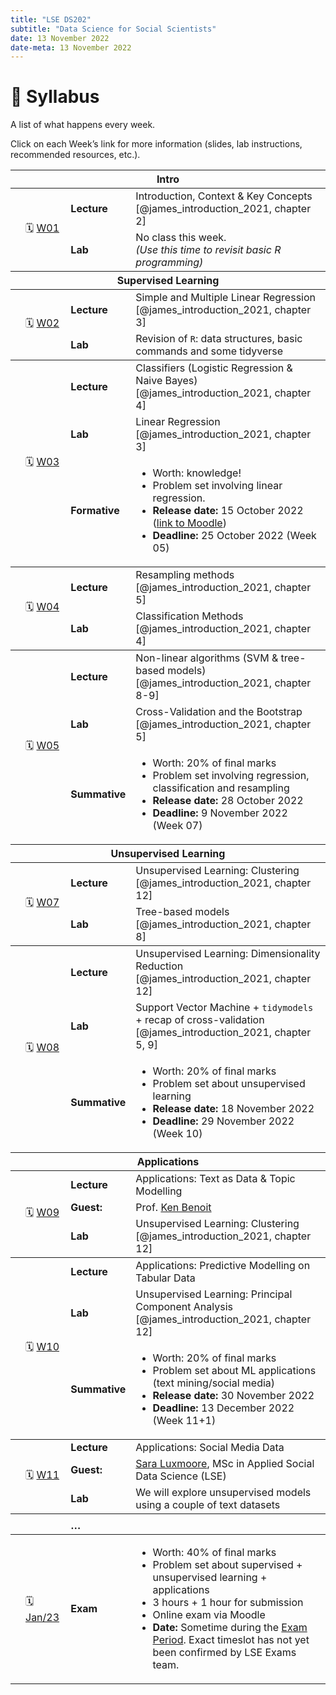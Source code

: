 ---
title: "LSE DS202"
subtitle: "Data Science for Social Scientists"
date: 13 November 2022
date-meta: 13 November 2022
---

# 📓 Syllabus

A list of what happens every week.

Click on each Week's link for more information (slides, lab instructions, recommended resources, etc.).

<table class="syllabus">
    <thead>
        
    </thead>
    
    <tr class="odd">
        <th colspan=4>Intro</th>
    </tr>

    <!-- WEEK 01 -->
    <tbody>
        <tr class="even">
            <td rowspan=2></td>
            <td rowspan=2>🗓️ <a href="/weeks/week01.qmd">W01</a></td>
            <td style="font-weight:bold;">Lecture</td>
            <td>Introduction, Context & Key Concepts <br/> [@james_introduction_2021, chapter 2]</td>
        </tr>
        <tr class="even">
            <td style="font-weight:bold;">Lab</td>
            <td>No class this week. <br/>_(Use this time to revisit basic R programming)_</td>
        </tr>
    </tbody>

    <tr class="odd">
        <th colspan=4>Supervised Learning</th>
    </tr>

    <!-- WEEK 02 -->
    <tbody>
        <tr class="even">
           <td rowspan=2></td>
           <td rowspan=2>🗓️ <a href="/weeks/week02.qmd">W02</a></td>
           <td style="font-weight:bold;">Lecture</td>
           <td>Simple and Multiple Linear Regression <br/> [@james_introduction_2021, chapter 3]</td>
       </tr>
       <tr class="even">
           <td style="font-weight:bold;">Lab</td>
           <td>Revision of `R`: data structures, basic commands and some tidyverse</td>
       </tr>
   </tbody>

    <!-- WEEK 03 -->
    <tbody>
    <tr class="even">
        <td rowspan=3></td>
        <td rowspan=3>🗓️ <a href="/weeks/week03.qmd">W03</a></td>
        <td style="font-weight:bold;">Lecture</td>
        <td>Classifiers (Logistic Regression & Naive Bayes) <br/> [@james_introduction_2021, chapter 4]</td>
    </tr>
    <tr class="even">
        <td style="font-weight:bold;">Lab</td>
        <td>Linear Regression [@james_introduction_2021, chapter 3]</td>
    </tr>
    <tr class="even">
        <td style="font-weight:bold;">Formative</td>
        <td>
            <ul>
                <li>Worth: knowledge!</li>
                <li>Problem set involving linear regression.</li>
                <li>**Release date:** 15 October 2022</li> ([link to Moodle](https://moodle.lse.ac.uk/mod/coursework/view.php?id=1127006))
                <li>**Deadline:** 25 October 2022 (Week 05)</li>
            </ul>
        </td>
    </tr>
   </tbody>

    <!-- WEEK 04 -->
    <tbody>
        <tr class="even">
            <td rowspan=2></td>
            <td rowspan=2>🗓️ <a href="/weeks/week04.qmd">W04</a></td>
            <td style="font-weight:bold;">Lecture</td>
            <td>Resampling methods <br/> [@james_introduction_2021, chapter 5]</td>
        </tr>
        <tr class="even">
            <td style="font-weight:bold;">Lab</td>
            <td>Classification Methods [@james_introduction_2021, chapter 4]</td>
        </tr>
       </tbody>

    <!-- WEEK 05 -->
    <tbody>
        <tr class="even">
            <td rowspan=3></td>
            <td rowspan=3>🗓️ <a href="/weeks/week05.qmd">W05</a></td>
            <td style="font-weight:bold;">Lecture</td>
            <td>Non-linear algorithms (SVM & tree-based models) <br/> [@james_introduction_2021, chapter 8-9]</td>
        </tr>
        <tr class="even">
            <td style="font-weight:bold;">Lab</td>
            <td>Cross-Validation and the Bootstrap [@james_introduction_2021, chapter 5]</td>
        </tr>
        <tr class="even">
            <td style="font-weight:bold;">Summative</td>
            <td>
                <ul>
                    <li>Worth: 20% of final marks</li>
                    <li>Problem set involving regression, classification and resampling</li>
                    <li>**Release date:** 28 October 2022</li>
                    <li>**Deadline:** 9 November 2022 (Week 07)</li>
                </ul>
            </td>
        </tr>
    </tbody>

    <tr class="odd">
        <th colspan=4>Unsupervised Learning</th>
    </tr>

    <!-- WEEK 07 -->
    <tbody>
        <tr class="even">
            <td rowspan=2></td>
            <td rowspan=2>🗓️ <a href="/weeks/week07.qmd">W07</a></td>
            <td style="font-weight:bold;">Lecture</td>
            <td>Unsupervised Learning: Clustering <br/> [@james_introduction_2021, chapter 12]</td>
        </tr>
        <tr class="even">
            <td style="font-weight:bold;">Lab</td>
            <td>Tree-based models [@james_introduction_2021, chapter 8]</td>
        </tr>
    </tbody>

    <!-- WEEK 08 -->
    <tbody>
        <tr class="even">
            <td rowspan=3></td>
            <td rowspan=3>🗓️ <a href="/weeks/week08.qmd">W08</a></td>
            <td style="font-weight:bold;">Lecture</td>
            <td>Unsupervised Learning: Dimensionality Reduction <br/> [@james_introduction_2021, chapter 12]</td>
        </tr>
        <tr class="even">
            <td style="font-weight:bold;">Lab</td>
            <td>Support Vector Machine + `tidymodels` + recap of cross-validation [@james_introduction_2021, chapter 5, 9]</td>
        </tr>
        <tr class="even">
            <td style="font-weight:bold;">Summative</td>
            <td>
                <ul>
                    <li>Worth: 20% of final marks</li>
                    <li>Problem set about unsupervised learning</li>
                    <li>**Release date:** 18 November 2022</li>
                    <li>**Deadline:** 29 November 2022 (Week 10)</li>
                </ul>
            </td>
        </tr>
    </tbody>

    <tr class="odd">
        <th colspan=4>Applications</th>
    </tr>

    <!-- WEEK 09 -->
    <tbody>
        <tr class="even">
            <td rowspan=3></td>
            <td rowspan=3>🗓️ <a href="">W09</a></td>
            <td style="font-weight:bold;">Lecture</td>
            <td>Applications: Text as Data & Topic Modelling </td>
        </tr>
        <tr class="even">
            <td style="font-weight:bold">Guest:</td>
            <td>Prof. [Ken Benoit](https://kenbenoit.net/)</td>
        </tr>
        <tr class="even">
            <td style="font-weight:bold;">Lab</td>
            <td> Unsupervised Learning: Clustering [@james_introduction_2021, chapter 12]</td>
        </tr>
    </tbody>

    <!-- WEEK 10 -->
    <tbody>
        <tr class="even">
            <td rowspan=3></td>
            <td rowspan=3>🗓️ <a href="">W10</a></td>
            <td style="font-weight:bold;">Lecture</td>
            <td>Applications: Predictive Modelling on Tabular Data</td>
        </tr>
        <tr class="even">
            <td style="font-weight:bold;">Lab</td>
            <td>Unsupervised Learning: Principal Component Analysis [@james_introduction_2021, chapter 12]</td>
        </tr>
        <tr class="even">
            <td style="font-weight:bold;">Summative</td>
            <td>
                <ul>
                    <li>Worth: 20% of final marks</li>
                    <li>Problem set about ML applications (text mining/social media)</li>
                    <li>**Release date:** 30 November 2022</li>
                    <li>**Deadline:** 13 December 2022 (Week 11+1)</li>
                </ul>
            </td>
        </tr>
    </tbody>

    <!-- WEEK 11 -->
    <tbody>
        <tr class="even">
            <td rowspan=3></td>
            <td rowspan=3>🗓️ <a href="">W11</a></td>
            <td style="font-weight:bold;">Lecture</td>
            <td>Applications: Social Media Data</td>
        </tr>
        <tr class="even">
            <td style="font-weight:bold">Guest:</td>
            <td>[Sara Luxmoore](https://www.linkedin.com/in/sara-luxmoore/), MSc in Applied Social Data Science (LSE)</td>
        </tr>
        <tr class="even">
            <td style="font-weight:bold;">Lab</td>
            <td>We will explore unsupervised models using a couple of text datasets</td>
        </tr>
    </tbody>

    <tbody>
        <tr class="even">
            <td rowspan=2></td>
            <td rowspan=2>&nbsp;&nbsp;&nbsp;&nbsp;&nbsp;&nbsp;&nbsp;&nbsp;&nbsp;&nbsp;</td>
            <td style="font-weight:bold;"></td>
            <td></td>
        </tr>
        <tr class="even">
            <td style="font-weight:bold;">...</td>
            <td></td>
        </tr>
    </tbody>

    <tbody>
        <tr class="even">
            <td rowspan=2></td>
            <td rowspan=2>🗓️ <a href="">Jan/23</a></td>
            <td style="font-weight:bold;">Exam</td>
            <td>
                <ul>
                    <li>Worth: 40% of final marks</li>
                    <li>Problem set about supervised + unsupervised learning + applications</li>
                    <li>3 hours + 1 hour for submission</li>
                    <li>Online exam via Moodle</li>
                    <li>**Date:** Sometime during the [Exam Period](https://info.lse.ac.uk/current-students/services/assessment-and-results/exams/exam-timetable). Exact timeslot has not yet been confirmed by LSE Exams team.</li>
                </ul>
            </td>
        </tr>
    <tbody>
    
</table>